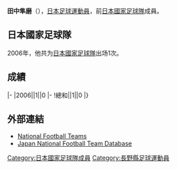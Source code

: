 {{Infobox football biography
|name=田中隼磨
|image=
|fullname=田中隼磨
|birth_date={{Birth date and age|1982|7|31}}
|cityofbirth=[[長野縣|長野縣]]
|countryofbirth=[[日本|日本]]
|height=1.74 m
|position=[[後衛_(足球)|後衛]]
|currentclub=[[名古屋鯨魚|名古屋鯨魚]]
|years=2000-2008<br/>2002-2003<br/>2009-
|clubs=[[橫濱水手|橫濱水手]]<br/>→[[東京綠茵|東京綠茵]]<br/>[[名古屋鯨魚|名古屋鯨魚]]
|caps(goals)=
|nationalyears=2006
|nationalteam=[[日本國家足球隊|日本]]
|nationalcaps(goals)=1 (0)
}}
'''田中隼磨'''（{{Bd|1982年|7月31日||}}），[[日本|日本]][[足球|足球]][[運動員|運動員]]，前[[日本國家足球隊|日本國家足球隊]]成員。

==日本國家足球隊==
2006年，他共为[[日本國家足球隊|日本國家足球隊]]出场1次。

==成績==
{{Football player national team statistics|JPN}}
|-
|2006||1||0
|-
!總和||1||0
|}

==外部連結==
{{Reflist}}
*[http://www.national-football-teams.com/v2/player.php?id=11206 National Football Teams]
*[https://web.archive.org/web/20160319123215/http://www.japannationalfootballteam.com/en/players/tanaka_hayuma.html Japan National Football Team Database]

{{Japan-sport-bio-stub}}
{{Soccer-player-stub}}
[[Category:日本國家足球隊成員|Category:日本國家足球隊成員]]
[[Category:長野縣足球運動員|Category:長野縣足球運動員]]